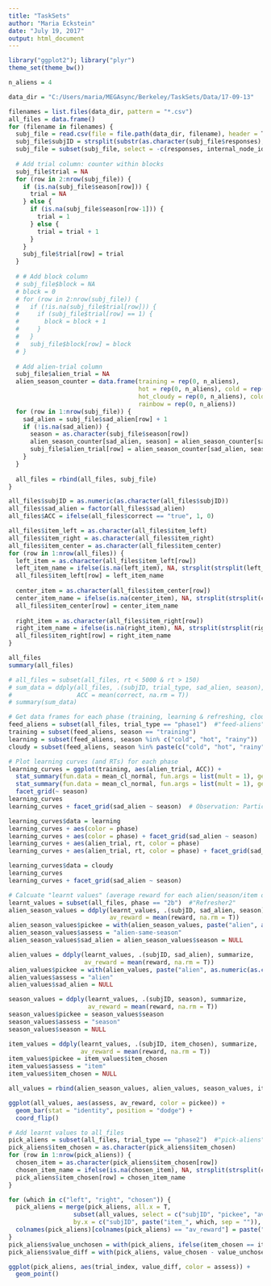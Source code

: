 ```yaml
---
title: "TaskSets"
author: "Maria Eckstein"
date: "July 19, 2017"
output: html_document
---
```


```r

library("ggplot2"); library("plyr")
theme_set(theme_bw())

n_aliens = 4

data_dir = "C:/Users/maria/MEGAsync/Berkeley/TaskSets/Data/17-09-13"
```
```r
filenames = list.files(data_dir, pattern = "*.csv")
all_files = data.frame()
for (filename in filenames) {
  subj_file = read.csv(file = file.path(data_dir, filename), header = T, na.strings = c("", "NA", "-1"))
  subj_file$subjID = strsplit(substr(as.character(subj_file$responses), 8, 10), "[^0-9]")[[1]][[1]]
  subj_file = subset(subj_file, select = -c(responses, internal_node_id, view_history))
  
  # Add trial column: counter within blocks
  subj_file$trial = NA
  for (row in 2:nrow(subj_file)) {
    if (is.na(subj_file$season[row])) {
      trial = NA
    } else {
      if (is.na(subj_file$season[row-1])) {
        trial = 1
      } else {
        trial = trial + 1
      }
    }
    subj_file$trial[row] = trial
  }
  
  # # Add block column
  # subj_file$block = NA
  # block = 0
  # for (row in 2:nrow(subj_file)) {
  #   if (!is.na(subj_file$trial[row])) {
  #     if (subj_file$trial[row] == 1) {
  #       block = block + 1
  #     }
  #   }
  #   subj_file$block[row] = block
  # }
  
  # Add alien-trial column
  subj_file$alien_trial = NA
  alien_season_counter = data.frame(training = rep(0, n_aliens),
                                    hot = rep(0, n_aliens), cold = rep(0, n_aliens), rainy = rep(0, n_aliens),
                                    hot_cloudy = rep(0, n_aliens), cold_cloudy = rep(0, n_aliens), rainy_cloudy = rep(0, n_aliens),
                                    rainbow = rep(0, n_aliens))
  for (row in 1:nrow(subj_file)) {
    sad_alien = subj_file$sad_alien[row] + 1
    if (!is.na(sad_alien)) {
      season = as.character(subj_file$season[row])
      alien_season_counter[sad_alien, season] = alien_season_counter[sad_alien, season] + 1
      subj_file$alien_trial[row] = alien_season_counter[sad_alien, season]
    }
  }
  
  all_files = rbind(all_files, subj_file)
}

all_files$subjID = as.numeric(as.character(all_files$subjID))
all_files$sad_alien = factor(all_files$sad_alien)
all_files$ACC = ifelse(all_files$correct == "true", 1, 0)

all_files$item_left = as.character(all_files$item_left)
all_files$item_right = as.character(all_files$item_right)
all_files$item_center = as.character(all_files$item_center)
for (row in 1:nrow(all_files)) {
  left_item = as.character(all_files$item_left[row])
  left_item_name = ifelse(is.na(left_item), NA, strsplit(strsplit(left_item, "id=\'")[[1]][2], "-button")[[1]])
  all_files$item_left[row] = left_item_name
  
  center_item = as.character(all_files$item_center[row])
  center_item_name = ifelse(is.na(center_item), NA, strsplit(strsplit(center_item, "id=\'")[[1]][2], "-button")[[1]])
  all_files$item_center[row] = center_item_name
  
  right_item = as.character(all_files$item_right[row])
  right_item_name = ifelse(is.na(right_item), NA, strsplit(strsplit(right_item, "id=\'")[[1]][2], "-button")[[1]])
  all_files$item_right[row] = right_item_name
}

all_files
summary(all_files)
```
```r

# all_files = subset(all_files, rt < 5000 & rt > 150)
# sum_data = ddply(all_files, .(subjID, trial_type, sad_alien, season), summarize,
#                  ACC = mean(correct, na.rm = T))
# summary(sum_data)

```
```r

# Get data frames for each phase (training, learning & refreshing, cloudy)
feed_aliens = subset(all_files, trial_type == "phase1")  #"feed-aliens")
training = subset(feed_aliens, season == "training")
learning = subset(feed_aliens, season %in% c("cold", "hot", "rainy"))
cloudy = subset(feed_aliens, season %in% paste(c("cold", "hot", "rainy"), "_cloudy", sep = ""))

# Plot learning curves (and RTs) for each phase
learning_curves = ggplot(training, aes(alien_trial, ACC)) +
  stat_summary(fun.data = mean_cl_normal, fun.args = list(mult = 1), geom = "point") +
  stat_summary(fun.data = mean_cl_normal, fun.args = list(mult = 1), geom = "line") +
  facet_grid(~ season)
learning_curves
learning_curves + facet_grid(sad_alien ~ season)  # Observation: Participants learn one alien after the other, rather than at the same time...

learning_curves$data = learning
learning_curves + aes(color = phase)
learning_curves + aes(color = phase) + facet_grid(sad_alien ~ season)
learning_curves + aes(alien_trial, rt, color = phase)
learning_curves + aes(alien_trial, rt, color = phase) + facet_grid(sad_alien ~ season)  # Observation: RTs are slowest when performance is worst

learning_curves$data = cloudy
learning_curves
learning_curves + facet_grid(sad_alien ~ season)
```
```r

# Calcuate "learnt values" (average reward for each alien/season/item obtained during the refresher right before picking)
learnt_values = subset(all_files, phase == "2b")  #"Refresher2"
alien_season_values = ddply(learnt_values, .(subjID, sad_alien, season), summarize,
                            av_reward = mean(reward, na.rm = T))
alien_season_values$pickee = with(alien_season_values, paste("alien", as.numeric(as.character(sad_alien)) + 1, season, sep = ""))
alien_season_values$assess = "alien-same-season"
alien_season_values$sad_alien = alien_season_values$season = NULL

alien_values = ddply(learnt_values, .(subjID, sad_alien), summarize,
                     av_reward = mean(reward, na.rm = T))
alien_values$pickee = with(alien_values, paste("alien", as.numeric(as.character(sad_alien)) + 1, sep = ""))
alien_values$assess = "alien"
alien_values$sad_alien = NULL

season_values = ddply(learnt_values, .(subjID, season), summarize,
                      av_reward = mean(reward, na.rm = T))
season_values$pickee = season_values$season
season_values$assess = "season"
season_values$season = NULL

item_values = ddply(learnt_values, .(subjID, item_chosen), summarize,
                    av_reward = mean(reward, na.rm = T))
item_values$pickee = item_values$item_chosen
item_values$assess = "item"
item_values$item_chosen = NULL

all_values = rbind(alien_season_values, alien_values, season_values, item_values)

ggplot(all_values, aes(assess, av_reward, color = pickee)) +
  geom_bar(stat = "identity", position = "dodge") +
  coord_flip()
```
```r
# Add learnt values to all_files
pick_aliens = subset(all_files, trial_type == "phase2")  #"pick-aliens"
pick_aliens$item_chosen = as.character(pick_aliens$item_chosen)
for (row in 1:nrow(pick_aliens)) {
  chosen_item = as.character(pick_aliens$item_chosen[row])
  chosen_item_name = ifelse(is.na(chosen_item), NA, strsplit(strsplit(chosen_item, "#")[[1]][2], "-button")[[1]])
  pick_aliens$item_chosen[row] = chosen_item_name
}

for (which in c("left", "right", "chosen")) {
  pick_aliens = merge(pick_aliens, all.x = T,
                  subset(all_values, select = c("subjID", "pickee", "av_reward")),
                  by.x = c("subjID", paste("item_", which, sep = "")), by.y = c("subjID", "pickee"))
  colnames(pick_aliens)[colnames(pick_aliens) == "av_reward"] = paste("value_", which, sep = "")
}
pick_aliens$value_unchosen = with(pick_aliens, ifelse(item_chosen == item_left, value_right, value_left))
pick_aliens$value_diff = with(pick_aliens, value_chosen - value_unchosen)

ggplot(pick_aliens, aes(trial_index, value_diff, color = assess)) +
  geom_point()

```
